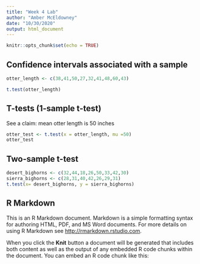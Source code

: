 ```yaml
---
title: "Week 4 Lab"
author: "Amber McEldowney"
date: "10/30/2020"
output: html_document
---
```


```r
knitr::opts_chunk$set(echo = TRUE)
```
## Confidence intervals associated with a sample

```r
otter_length <- c(38,41,50,27,32,41,48,60,43)

t.test(otter_length)
```
## T-tests (1-sample t-test)

See a claim:  mean otter length is 50 inches

```r
otter_test <- t.test(x = otter_length, mu =50)
otter_test
```
## Two-sample t-test

```r
desert_bighorns <- c(32,44,18,26,50,33,42,30)
sierra_bighorns <- c(28,31,40,42,26,29,31)
t.test(x= desert_bighorns, y = sierra_bighorns)
```


## R Markdown

This is an R Markdown document. Markdown is a simple formatting syntax for authoring HTML, PDF, and MS Word documents. For more details on using R Markdown see <http://rmarkdown.rstudio.com>.

When you click the **Knit** button a document will be generated that includes both content as well as the output of any embedded R code chunks within the document. You can embed an R code chunk like this:
